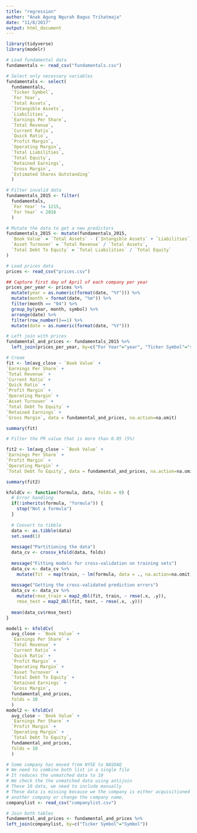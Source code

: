 ```yaml
---
title: "regression"
author: "Anak Agung Ngurah Bagus Trihatmaja"
date: "11/8/2017"
output: html_document
---
```

```r
library(tidyverse)
library(modelr)
```

```r


# Load fundamental data
fundamentals <- read_csv("fundamentals.csv")

# Select only necessary variables
fundamentals <- select(
  fundamentals,
  `Ticker Symbol`,
  `For Year`,
  `Total Assets`,
  `Intangible Assets`,
  `Liabilities`,
  `Earnings Per Share`,
  `Total Revenue`,
  `Current Ratio`,
  `Quick Ratio`,
  `Profit Margin`,
  `Operating Margin`,
  `Total Liabilities`,
  `Total Equity`,
  `Retained Earnings`,
  `Gross Margin`,
  `Estimated Shares Outstanding`
  )

# Filter invalid data
fundamentals_2015 <- filter(
  fundamentals,
  `For Year` != 1215,
  `For Year` < 2016
  )

# Mutate the data to get a new predictors
fundamentals_2015 <- mutate(fundamentals_2015,
  `Book Value` = `Total Assets` - (`Intangible Assets` + `Liabilities`),
  `Asset Turnover` = `Total Revenue` / `Total Assets`,
  `Total Debt To Equity` = `Total Liabilities` / `Total Equity`
)

```

```r
# Load prices data
prices <- read_csv("prices.csv")

## Capture first day of April of each company per year
prices_per_year <- prices %>%
  mutate(year = as.numeric(format(date, "%Y"))) %>%
  mutate(month = format(date, "%m")) %>%
  filter(month == "04") %>%
  group_by(year, month, symbol) %>%
  arrange(date) %>%
  filter(row_number()==1) %>%
  mutate(date = as.numeric(format(date, "%Y")))
```

```r
# Left join with prices
fundamental_and_prices <- fundamentals_2015 %>%
  left_join(prices_per_year, by=c("For Year"="year", "Ticker Symbol"="symbol"))

# Creae
fit <- lm(avg_close ~ `Book Value` +
`Earnings Per Share` +
`Total Revenue` +
`Current Ratio` +
`Quick Ratio` +
`Profit Margin` +
`Operating Margin` +
`Asset Turnover` +
`Total Debt To Equity` +
`Retained Earnings` +
`Gross Margin`, data = fundamental_and_prices, na.action=na.omit)

summary(fit)

# Filter the PR value that is more than 0.05 (5%)

fit2 <- lm(avg_close ~ `Book Value` +
`Earnings Per Share` +
`Profit Margin` +
`Operating Margin` +
`Total Debt To Equity`, data = fundamental_and_prices, na.action=na.omit)

summary(fit2)

kfoldCv <- function(formula, data, folds = 0) {
  # Error handling
  if(!inherits(formula, "formula")) {
    stop("Not a formula")
  }
  
  # Convert to tibble
  data <- as.tibble(data)
  set.seed(1)
  
  message("Partitioning the data")
  data_cv <- crossv_kfold(data, folds)
  
  message("Fitting models for cross-validation on training sets")
  data_cv <- data_cv %>%
    mutate(fit  = map(train, ~ lm(formula, data = ., na.action=na.omit)))
  
  message("Getting the cross-validated prediction errors")
  data_cv <- data_cv %>%
    mutate(rmse_train = map2_dbl(fit, train, ~ rmse(.x, .y)),
    rmse_test = map2_dbl(fit, test, ~ rmse(.x, .y)))
  
  mean(data_cv$rmse_test)
}

model1 <- kfoldCv(
  avg_close ~ `Book Value` +
  `Earnings Per Share` +
  `Total Revenue` +
  `Current Ratio` +
  `Quick Ratio` +
  `Profit Margin` +
  `Operating Margin` +
  `Asset Turnover` +
  `Total Debt To Equity` +
  `Retained Earnings` +
  `Gross Margin`,
  fundamental_and_prices,
  folds = 10
  )
model2 <- kfoldCv(
  avg_close ~ `Book Value` +
  `Earnings Per Share` +
  `Profit Margin` +
  `Operating Margin` +
  `Total Debt To Equity`,
  fundamental_and_prices,
  folds = 10
  )
```

```r
# Some company has moved from NYSE to NASDAQ
# We need to combine both list in a single file
# It reduces the unmatched data to 10
# We check the the unmatched data using antijoin
# These 10 data, we need to include manually
# These data is missing because we the company is either acquisitioned by 
# another company or change the company name.
companylist <- read_csv("companylist.csv")

# Join both tables
fundamental_and_prices <- fundamental_and_prices %>%
left_join(companylist, by=c("Ticker Symbol"="Symbol"))
```